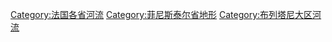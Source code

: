 [[Category:法国各省河流|Category:法国各省河流]]
[[Category:菲尼斯泰尔省地形|Category:菲尼斯泰尔省地形]]
[[Category:布列塔尼大区河流|Category:布列塔尼大区河流]]